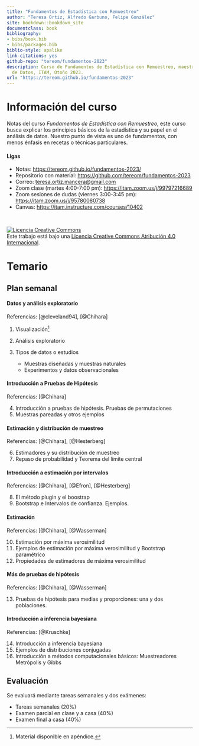 ```yaml
---
title: "Fundamentos de Estadística con Remuestreo"
author: "Teresa Ortiz, Alfredo Garbuno, Felipe González"
site: bookdown::bookdown_site
documentclass: book
bibliography:
- bibs/book.bib
- bibs/packages.bib
biblio-style: apalike
link-citations: yes
github-repo: "tereom/fundamentos-2023"
description: Curso de Fundamentos de Estadística con Remuestreo, maestría en Ciencia
  de Datos, ITAM, Otoño 2023.
url: "https://tereom.github.io/fundamentos-2023"
---
```


# Información del curso {.unnumbered}

Notas del curso *Fundamentos de Estadística con Remuestreo*, este curso busca explicar los principios básicos de la estadística y su papel en el análisis de datos. Nuestro punto de vista es uno de fundamentos, con menos énfasis en recetas o técnicas particulares.

#### Ligas {.unnumbered}

- Notas: <https://tereom.github.io/fundamentos-2023/>\
- Repositorio con material: <https://github.com/tereom/fundamentos-2023>\
- Correo: [teresa.ortiz.mancera\@gmail.com](mailto:teresa.ortiz.mancera@gmail.com)\
- Zoom clase (martes 4:00-7:00 pm): <https://itam.zoom.us/j/99797216689>\
- Zoom sesiones de dudas (viernes 3:00-3:45 pm): <https://itam.zoom.us/j/95780080738>\
- Canvas: <https://itam.instructure.com/courses/10402>\

</br>

<a rel="license" href="http://creativecommons.org/licenses/by/4.0/"><img src="https://i.creativecommons.org/l/by/4.0/88x31.png" alt="Licencia Creative Commons" style="border-width:0"/></a><br />Este trabajo está bajo una <a rel="license" href="http://creativecommons.org/licenses/by/4.0/">Licencia Creative Commons Atribución 4.0 Internacional</a>.

# Temario {-}

## Plan semanal {-}

#### Datos y análisis exploratorio {.unnumbered}

Referencias: [@cleveland94], [@Chihara]

1.  Visualización[^index-1]

2. Análisis exploratorio

3.  Tipos de datos o estudios
    -   Muestras diseñadas y muestras naturales
    -   Experimentos y datos observacionales

[^index-1]: Material disponible en apéndice.

#### Introducción a Pruebas de Hipótesis {.unnumbered}

Referencias: [@Chihara]

4.  Introducción a pruebas de hipótesis. Pruebas de permutaciones
5.  Muestras pareadas y otros ejemplos

#### Estimación y distribución de muestreo {.unnumbered}

Referencias: [@Chihara], [@Hesterberg]

6.  Estimadores y su distribución de muestreo
7.  Repaso de probabilidad y Teorema del límite central

#### Introducción a estimación por intervalos {.unnumbered}

Referencias: [@Chihara], [@Efron], [@Hesterberg]

8.  El método plugin y el boostrap
9.  Bootstrap e Intervalos de confianza. Ejemplos.

#### Estimación {.unnumbered}

Referencias: [@Chihara], [@Wasserman]

10.  Estimación por máxima verosimilitud
11. Ejemplos de estimación por máxima verosimilitud y Bootstrap paramétrico
12. Propiedades de estimadores de máxima verosimilitud

#### Más de pruebas de hipótesis {.unnumbered}

Referencias: [@Chihara], [@Wasserman]

13. Pruebas de hipótesis para medias y proporciones: una y dos poblaciones.

#### Introducción a inferencia bayesiana {.unnumbered}

Referencias: [@Kruschke]

14. Introducción a inferencia bayesiana
15. Ejemplos de distribuciones conjugadas
16. Introducción a métodos computacionales básicos: Muestreadores Metrópolis y Gibbs


## Evaluación {-}

Se evaluará mediante tareas semanales y dos exámenes:

* Tareas semanales (20%)  
* Examen parcial en clase y a casa (40%)  
* Examen final a casa (40%)



